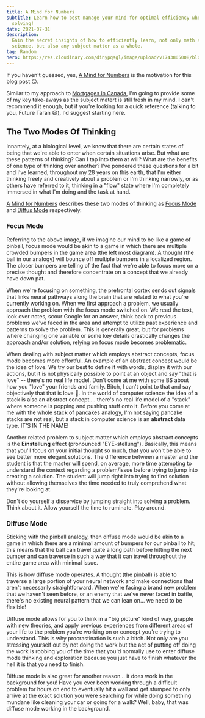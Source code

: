 ```yaml
---
title: A Mind for Numbers
subtitle: Learn how to best manage your mind for optimal efficiency when problem
  solving!
date: 2021-07-31
description:
  Gain the secret insights of how to efficiently learn, not only math and
  science, but also any subject matter as a whole.
tag: Random
hero: https://res.cloudinary.com/dinypqsgl/image/upload/v1743805008/blog/08-a-mind-for-numbers/a-mind-for-numbers_kn7t6a.png
---
```


<Callout
	type="warning"
	title="Disclaimer"
	description="These are just MY key takeaways"
/>

If you haven't guessed, yes, [A Mind for Numbers](https://amzn.to/3f7AfLr) is
the motivation for this blog post 😜.

Similar to my approach to [Mortgages in Canada](./7-canadian-mortgages/), I'm
going to provide some of my key take-aways as the subject matert is still fresh
in my mind. I can't recommend it enough, but if you're looking for a quick
reference (talking to you, Future Taran 😆), I'd suggest starting here.

## The Two Modes Of Thinking

Innantely, at a biological level, we know that there are certain states of being
that we're able to enter when certain situations arise. But what are these
patterns of thinking? Can I tap into them at will? What are the benefits of one
type of thinking over another? I've pondered these questions for a bit and I've
learned, throughout my 28 years on this earth, that I'm either thinking freely
and creatively about a problem or I'm thinking narrowly, or as others have
referred to it, thinking in a "flow" state where I'm completely immersed in what
I'm doing and the task at hand.

[A Mind for Numbers](https://amzn.to/3f7AfLr) describes these two modes of
thinking as [Focus Mode](#focus-mode) and [Diffus Mode](#diffuse-mode)
respectively.

<InlineImage
	src="https://res.cloudinary.com/dinypqsgl/image/upload/v1671744983/blog/pinball.jpg"
	alt="bumper"
/>

### Focus Mode

Referring to the above image, if we imagine our mind to be like a game of
pinball, focus mode would be akin to a game in which there are multiple crowded
bumpers in the game area (the left most diagram). A thought (the ball in our
analogy) will bounce off multiple bumpers in a localized region. The closer
bumpers are telling of the fact that we're able to focus more on a precise
thought and therefore concentrate on a concept that we already have down pat.

When we're focusing on something, the prefrontal cortex sends out signals that
links neural pathways along the brain that are related to what you're currently
working on. When we first approach a problem, we usually approach the problem
with the focus mode switched on. We read the text, look over notes, scour Google
for an answer, think back to previous problems we've faced in the area and
attempt to utilize past experience and patterns to solve the problem. This is
generally great, but for problems where changing one variable or some key
details drastically changes the approach and/or solution, relying on focus mode
becomes problematic.

When dealing with subject matter which employs abstract concepts, focus mode
becomes more effortful. An example of an abstract concept would be the idea of
love. We try our best to define it with words, display it with our actions, but
it is not physically possible to point at an object and say "that is love" --
there's no real life model. Don't come at me with some BS about how you "love"
your friends and family. Bitch, I can't point to that and say objectively that
that is love 🤣. In the world of computer science the idea of a stack is also an
abstract concept.... there's no real life model of a "stack" where someone is
popping and pushing stuff onto it. Before you come at me with the whole stack of
pancakes analogy, I'm not saying pancake stacks are not real, but a stack in
computer science is an **abstract** data type. IT'S IN THE NAME!

Another related problem to subject matter which employs abstract concepts is the
**Einstellung** effect (pronounced "EYE-stellung"). Basically, this means that
you'll focus on your initial thought so much, that you won't be able to see
better more elegant solutions. The difference between a master and the student
is that the master will spend, on average, more time attempting to understand
the context regarding a problem/issue before trying to jump into creating a
solution. The student will jump right into trying to find solution without
allowing themselves the time needed to truly comprehend what they're looking at.

Don't do yourself a disservice by jumping straight into solving a problem. Think
about it. Allow yourself the time to ruminate. Play around.

### Diffuse Mode

Sticking with the pinball analogy, then diffuse mode would be akin to a game in
which there are a minimal amount of bumpers for our pinball to hit; this means
that the ball can travel quite a long path before hitting the next bumper and
can traverse in such a way that it can travel throughout the entire game area
with minimal issue.

This is how diffuse mode operates. A thought (the pinball) is able to traverse a
large portion of your neural network and make connections that aren't
necessarily straightforward. When we're facing a brand new problem that we
haven't seen before, or an enemy that we've never faced in battle, there's no
existing neural pattern that we can lean on... we need to be flexible!

Diffuse mode allows for you to think in a "big picture" kind of way, grapple
with new theories, and apply previous experiences from different areas of your
life to the problem you're working on or concept you're trying to understand.
This is why procrastination is such a bitch. Not only are you stressing yourself
out by not doing the work but the act of putting off doing the work is robbing
you of the time that you'd normally use to enter diffuse mode thinking and
exploration because you just have to finish whatever the hell it is that you
need to finish.

Diffuse mode is also great for another reason... it does work in the background
for you! Have you ever been working through a difficult problem for hours on end
to eventually hit a wall and get stumped to only arrive at the exact solution
you were searching for while doing something mundane like cleaning your car or
going for a walk? Well, baby, that was diffuse mode working in the background.

<div
	style={{
		width: '60%',
		height: 0,
		paddingBottom: '34%',
		position: 'relative',
	}}
>
	<iframe
		data-src="https://giphy.com/embed/APbMklGCGIE1BKcz9F"
		width="100%"
		height="100%"
		frameBorder="0"
		style={{ position: 'absolute' }}
		className="lazy giphy-embed"
		allowFullScreen
	></iframe>
</div>
[via
GIPHY](https://giphy.com/gifs/brooklynninenine-season-6-nbc-brooklyn-nine-APbMklGCGIE1BKcz9F)

Moreover, diffuse mode is how we learn at deep and creative levels. When we're
hyper focused, it becomes very difficult for us to see the forest, we're too
preoccupied with the trees. How are you supposed to internalize a tree data
structure when you're too focused on how you want to go about creating the nodes
and how best to link them. Before you jump into an implementation, it just makes
more sense to understand the big picture and the overall goal.

In a nutshell, that's diffuse mode and it's marvelous. Like Bruce Lee said,
**all knowledge is self knowledge**.

## Accessing the two modes and how to best learn

It's all well and good to know what these two modes of thinking are so that you
could impress your friends and family, but I'm all about practicality. It does
me little good to know about these two modes and not know how to somewhat
influence my state of being.

### Best practices

When first approaching a problem, utilize focus mode to begin grappling with the
situation at hand. After that initial struggle, you'll want to slip into a
diffuse state to allow your mind to access other areas of your neural network
and explore new possibilities.

But Taran, that's all well and good, but how the heck do I do that? Friend, calm
down, I'll tell you how.

#### Pomodoro

The pomodoro method is a time management technique that involves breaking down
your work into intervals, traditionally 25 minutes in length, separated by short
breaks. You basically focus on some piece of work and then take short 5 minute
breaks in between. During the 25 minutes of work, you must shut off all
distractions--messaging apps, Facebook, Twitter, Netflix, etc.-- and focus
solely on doing the _damn_ work.

After that 25 minute block of work, stop... HAMMER TIME.

<div
	style={{
		width: '30%',
		height: 0,
		paddingBottom: '30%',
		position: 'relative',
	}}
>
	<iframe
		data-src="https://giphy.com/embed/3o6vY2d5BHuhaZTXFe"
		width="100%"
		height="100%"
		frameBorder="0"
		style={{ position: 'absolute' }}
		className="lazy giphy-embed"
		allowFullScreen
	></iframe>
</div>
<p>
	[ via GIPHY
	](https://giphy.com/gifs/brooklynninenine-season-6-nbc-brooklyn-nine-APbMklGCGIE1BKcz9F)
</p>

Okay so it's not hammer time 🙊, but it's break time for sure. The purpose of
this break is to disengage with the thing you're grappling with and allow
yourself to enter diffuse mode. While we can't really actively control when we
enter/exit diffuse mode, we can do things that kind of nudge ourselves in the
direction. For example, you could meditate, take a walk, or listen to some music
without any lyrics. It's also acceptable to engage in some idle chit chat with
coworkers but make sure the chit chat isn't too intense or heartfelt, or else
you might just end up back in focus mode.

I've been utilizing the pomodoro method for the past two weeks and I gotta say,
and this is just me talking here, I feel pretty damn good after work! I have
more energy and honestly feel like I've done a better job than those days where
I sit at the screen for 4 hours trying to figure out why that damn scrollbar
won't disappear in my React app. In fact, whilst writing this blog post, I've
been utilizing pomodoro. How's that for an application of our learning future
Taran? Huh, Taran? What do you think? Taran loves learning. Almost as much as
Terry loves love.

<div
	style={{
		width: '60%',
		height: 0,
		paddingBottom: '34%',
		position: 'relative',
	}}
>
	<iframe
		data-src="https://giphy.com/embed/yoJC2Kvz5mipkBYeHK"
		width="100%"
		height="100%"
		frameBorder="0"
		style={{ position: 'absolute' }}
		className="lazy giphy-embed"
		allowFullScreen
	></iframe>
</div>
<p>
	[ via GIPHY ](https://giphy.com/gifs/foxtv-brooklyn-nine-yoJC2Kvz5mipkBYeHK)
</p>

I know what you're thinking... you've heard about the pomodoro method for year
and you've never tried it. Maybe you think that it's a waste of time and that
you're taking too many breaks throughout the day. Maybe you think that you won't
be able to get any real work done in 25 minute increments. Hell, that was me
back in the day too. However, if you're anything like me, knowing the **why**
behind an idea makes you more likely to accept and implement it.

At the end of the day, we're not being paid (if you're employed) for the amount
of hours we put in (assuming the type of work you're doing) is not menial in
nature. We get paid to work efficiently and effectively. The pomodoro allows
just this. Moreover, and this is important, the pomodoro method teaches you a
valuable lesson: **process over product**.

Have you ever struggled with starting an assignment or some sort of work? Has a
task ever felt so daunting that because of these negative emotions, you put off
doing whatever it is that you're supposed to be doing. As much as I hate to
admit it, I too used to suffer with this shit (and still actively do). However,
once you engage this interleaved working style, you'll being to realize and
truly understand the proverb: "A journey of a thousand miles starts with a
single step".

During these blocks where you're actively just doing the work and attempting to
make progress, a funny thing happens.... YOU ACTUALLY MAKE PROGRESS. Sure, you
might not be done your homework assignment in 2 pomodoros, but you'll sure as
hell be a lot further along than having not done anything at all. Everything in
this life is done in increments. If you're a Christian, even God himself needed
6 days to create all of creation. If you're a Muslim, it wasn't just one prophet
that needed to be born, but thousands. My point is this: the important thing is
to start moving. Take the first step and the universe will lift your other foot
almost magically.

#### Interleaving practice and taking breaks

If you're learning a new concept or trying to memorize some new information
(perhaps how to conjugate verbs in another language), one thing that can be
really helpful is interleaving (spacing out) your practice sessions. The funny
thing about the brain is that even the act of _trying_ to remember something
helps in your learning. Struggling is helping you make progress? Crazy right.
Apps like [Anki](https://apps.ankiweb.net/) are great for this kinda thing. Test
taking also has been proven to help with learning since you're in a high
pressure situation and have to rely on your own memory and neurons to do the
heavy lifting and not Google.

Another thing that is super duper important is **taking breaks** (I'm talking to
you buddy, the one whose PS5 I used to play Bloodborne). When I say taking a
break, I don't mean stopping one task to go and do another task. If you're
working on some hard computer science problem and then as "a break" switch to
studying a new language, well first of all, srew you, and secondly, you're
taking breaks wrong. Contrary to popular belief, resting is **also** a part of
training. If you're working out regularly, you don't go to the gym and do biceps
every damn day. Your muscles need time to rest. Your mind is like one giant
bicep. IT NEEDS TO REST.

However, there's a difference between _resting_ and just flat out _not doing the
thing_. Use it or lose it holds true for neural connections. If you're not
actively attempting to remember/utilize some new found knowledge or skill, you
risk said knowledge not being moved into long-term memory and staying in
short-term only. Eventually, after enough reps, whatever thing you're trying to
understand + any other related concepts will create one cohesive chunk in your
brain.

Think about when you were first learning how to do addition and subtraction. You
struggled with these abstract concepts and really had to work hard memorize
that + meant add a thing with another thing and - meant remove a thing from
another thing. 2 + 2 = 4 looks god damn scary if you're a 4 year old. However,
we all eventually were able to grasp these concepts and created a mathematical
memory chunk in your brains. We only were able to do this because we grappled
with addition on the regular at school.

### Pitfalls to avoid

If there's best practices, how the hell could there not be pitfalls to avoid
lol.

#### Illusions of competence

Simply put, don't fool yourself into thinking that you know how a thing works
without actually going through the steps to verify your understanding. Hey you,
future Taran, yeah, you. Just because you watched a couple videos on the various
services that AWS offers, doesn't mean you actually **know** what the hell
you're talking about or that you could even explain the why and what for every
service. Human's trick themselves into thinking they can read a chapter in a
book and "just get it" and be able to pass a test. Bitch, you just read a thing
and have it in short term memory. If you don't have the textbook in front of you
or some sort of prompt, you can bet your ass you won't be able to remember the
thing you just read.

Moreover, if you're working through a problem and you just **feel it in your
bones** that you're right, that's great, but you still need to verify
everything. Focus mode tends to be abundantly optimistic and therefore open to
issues. We need to play the Devil's Advocate and ask... does the thing I'm
actually trying to do make sense? Look for inconsistencies. Side note, I suck at
this currently and am working on it (I'm naturally a positive person 😊).

#### Just five more minutes!

If you have strong discipline and strive to achieve great things in your life,
you'll struggle with pulling yourself away from your work. I suffer from this.
Whenever the timer goes off, I have to fight my knee jerk reaction to say to
myself "Five more minutes... I almost got the solution..." but the the thing
is... five minutes is never five minutes... it usually ends up being five hours
😱. Trust the process and do the smart thing... walk away... just walk away.

<div
	style={{
		width: '50%',
		height: 0,
		paddingBottom: '35%',
		position: 'relative',
	}}
>
	<iframe
		data-src="https://giphy.com/embed/3o6ZtkR0NbWzgGPgcg"
		width="100%"
		height="100%"
		style={{ position: 'absolute' }}
		frameBorder="0"
		style={{ position: 'absolute' }}
		className="lazy giphy-embed"
		allowFullScreen
	></iframe>
</div>
<p>[ via GIPHY ](https://giphy.com/gifs/southparkgifs-3o6ZtkR0NbWzgGPgcg)</p>

#### Procrastination

Just don't do it. I know. It sucks working on stuff you really don't want to but
you know what, I know it'll be difficult and that the thing you're doing might
not be as fun as watching Brooklyn 99 or hanging with your friends, but it's
profusely important.

Procrastination occurs because negative feelings rise up when we think about the
effort and feelings we'll experience when we have to do something we don't
**really** want to do. That's okay. That's normal. The important thing is what
you do after these negative emotions arise. The knee jerk reaction is to do
something more pleasant like jumping on Netflix or calling up a friend or gaming
but these things are just distractions and hurting you more than they're helping
you. You're slowly building up a habit of avoiding things and running from
discomfort. Don't do that. At the other end of discomfort is everything that
you've ever wanted.

## Closing Thoughts

You can't always be going 100 miles per hour when you're trying to learn
something new. You also can't be lolly gagging around since learning is an
active endeavor. You need to find the balance. You need to employ both
strategies.

**Go hard when you need to go hard and pull back when necessary. You can't
always be sprinting through life**.

